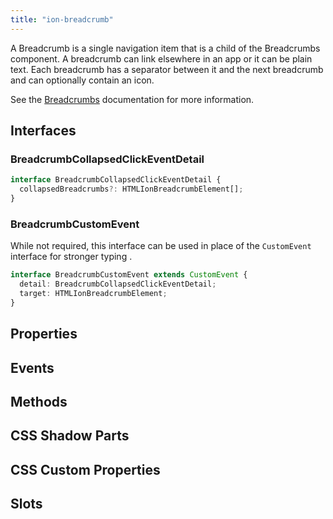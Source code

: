 ```yaml
---
title: "ion-breadcrumb"
---
```



<EncapsulationPill type="shadow" />


A Breadcrumb is a single navigation item that is a child of the Breadcrumbs component. A breadcrumb can link elsewhere in an app or it can be plain text. Each breadcrumb has a separator between it and the next breadcrumb and can optionally contain an icon.

See the [Breadcrumbs](./breadcrumbs) documentation for more information.

## Interfaces

### BreadcrumbCollapsedClickEventDetail

```typescript
interface BreadcrumbCollapsedClickEventDetail {
  collapsedBreadcrumbs?: HTMLIonBreadcrumbElement[];
}
```

### BreadcrumbCustomEvent

While not required, this interface can be used in place of the `CustomEvent` interface for stronger typing .

```typescript
interface BreadcrumbCustomEvent extends CustomEvent {
  detail: BreadcrumbCollapsedClickEventDetail;
  target: HTMLIonBreadcrumbElement;
}
```




## Properties
<Props />

## Events
<Events />

## Methods
<Methods />

## CSS Shadow Parts
<Parts />

## CSS Custom Properties
<CustomProps />

## Slots
<Slots />
